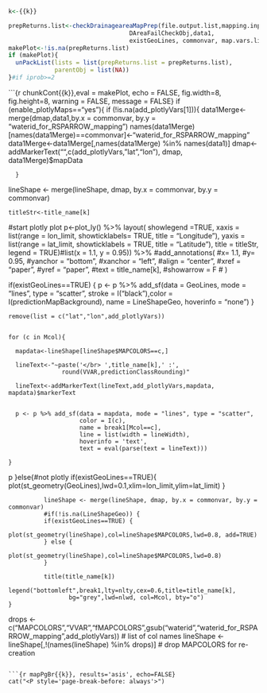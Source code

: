 
```r
k<-{{k}}

prepReturns.list<-checkDrainageareaMapPrep(file.output.list,mapping.input.list,
                                  DAreaFailCheckObj,data1, 
                                  existGeoLines, commonvar, map.vars.list, k)
makePlot<-!is.na(prepReturns.list)
if (makePlot){
  unPackList(lists = list(prepReturns.list = prepReturns.list),
             parentObj = list(NA)) 
}#if iprob>=2
```


```{r chunkCont{{k}},eval = makePlot, echo = FALSE, fig.width=8, fig.height=8, warning = FALSE, message = FALSE}
  if (enable_plotlyMaps=="yes"){
      if (!is.na(add_plotlyVars[1])){
        data1Merge<-merge(dmap,data1,by.x = commonvar, by.y = "waterid_for_RSPARROW_mapping")
        names(data1Merge)[names(data1Merge)==commonvar]<-"waterid_for_RSPARROW_mapping"
        data1Merge<-data1Merge[,names(data1Merge) %in% names(data1)]
        dmap<-addMarkerText("",c(add_plotlyVars, "lat","lon"), dmap, data1Merge)$mapData
        
      }

lineShape <- merge(lineShape, dmap, by.x = commonvar, by.y = commonvar)

    titleStr<-title_name[k]

  
  #start plotly plot
  p<-plot_ly() %>%
    layout(
      showlegend =TRUE,
      xaxis = list(range = lon_limit,
                   showticklabels= TRUE,
                   title = "Longitude"),
      yaxis = list(range = lat_limit,
                   showticklabels = TRUE,
                   title = "Latitude"),
      title = titleStr,
      legend = TRUE)#list(x = 1.1, y = 0.95)) %>%
    #add_annotations(
    #x= 1.1,
    #y= 0.95,
    #yanchor = "bottom",
    #xanchor = "left",
    #align = "center",
    #xref = "paper",
    #yref = "paper",
    #text = title_name[k],
    #showarrow = F
#  )
  
  if(existGeoLines==TRUE) {
      p <- p %>% add_sf(data = GeoLines,  mode = "lines", type = "scatter",
                      stroke = I("black"),color = I(predictionMapBackground),
                      name = LineShapeGeo, hoverinfo = "none")
  }
  
    remove(list = c("lat","lon",add_plotlyVars))


    for (c in Mcol){
      
      mapdata<-lineShape[lineShape$MAPCOLORS==c,]

      lineText<-"~paste('</br> ',title_name[k],' :',
                   round(VVAR,predictionClassRounding)"
      
      lineText<-addMarkerText(lineText,add_plotlyVars,mapdata, mapdata)$markerText
      

      p <- p %>% add_sf(data = mapdata, mode = "lines", type = "scatter",
                        color = I(c),
                        name = break1[Mcol==c],
                        line = list(width = lineWidth),
                        hoverinfo = 'text',
                        text = eval(parse(text = lineText)))

    }
p
  }else{#not plotly
                if(existGeoLines==TRUE){
                plot(st_geometry(GeoLines),lwd=0.1,xlim=lon_limit,ylim=lat_limit)
              }
              
              lineShape <- merge(lineShape, dmap, by.x = commonvar, by.y = commonvar)
              #if(!is.na(LineShapeGeo)) {
              if(existGeoLines==TRUE) {
                plot(st_geometry(lineShape),col=lineShape$MAPCOLORS,lwd=0.8, add=TRUE)
              } else {
                plot(st_geometry(lineShape),col=lineShape$MAPCOLORS,lwd=0.8)
              }
              
              title(title_name[k])
              legend("bottomleft",break1,lty=nlty,cex=0.6,title=title_name[k],
                     bg="grey",lwd=nlwd, col=Mcol, bty="o")
    }
drops <- c("MAPCOLORS","VVAR","fMAPCOLORS",gsub("waterid","waterid_for_RSPARROW_mapping",add_plotlyVars)) # list of col names
lineShape <- lineShape[,!(names(lineShape) %in% drops)]   # drop MAPCOLORS for re-creation


```

```{r mapPgBr{{k}}, results='asis', echo=FALSE}
cat("<P style='page-break-before: always'>") 
```
